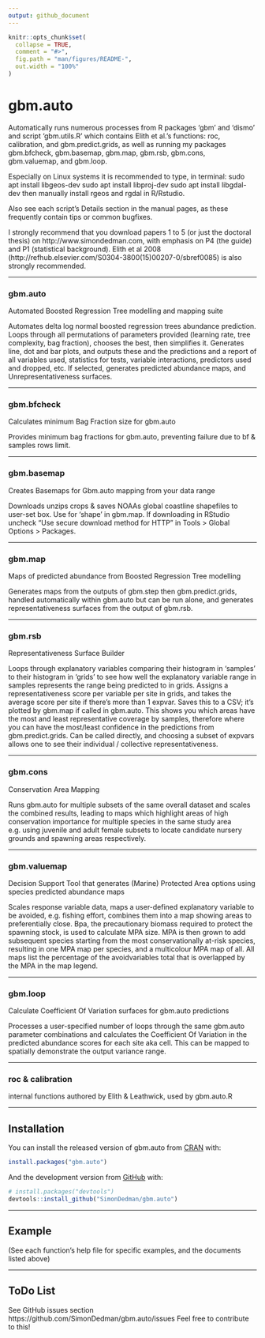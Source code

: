 ```yaml
---
output: github_document
---
```


<!-- README.md is generated from README.Rmd. Please edit that file -->

```r
knitr::opts_chunk$set(
  collapse = TRUE,
  comment = "#>",
  fig.path = "man/figures/README-",
  out.width = "100%"
)
```

# gbm.auto

<!-- badges: start -->
<!-- badges: end -->
<!-- badgeplacer(location = ".", status = "active", githubaccount = SimonDedman, githubrepo = gbm.auto, branch = master, name = "README.Rmd") -->

Automatically runs numerous processes from R packages 'gbm' and 'dismo' and script 'gbm.utils.R' which contains Elith et al.'s functions: roc, calibration, and gbm.predict.grids, as well as running my packages gbm.bfcheck, gbm.basemap, gbm.map, gbm.rsb, gbm.cons, gbm.valuemap, and gbm.loop.  

Especially on Linux systems it is recommended to type, in terminal:
sudo apt install libgeos-dev
sudo apt install libproj-dev
sudo apt install libgdal-dev
then manually install rgeos and rgdal in R/Rstudio.

Also see each script's Details section in the manual pages, as these frequently contain tips or common bugfixes.

I strongly recommend that you download papers 1 to 5 (or just the doctoral thesis) on http://www.simondedman.com, with emphasis on P4 (the guide) and P1 (statistical background). Elith et al 2008 (http://refhub.elsevier.com/S0304-3800(15)00207-0/sbref0085) is also strongly recommended.

***

### gbm.auto

Automated Boosted Regression Tree modelling and mapping suite

Automates delta log normal boosted regression trees abundance prediction. Loops through all permutations of parameters provided (learning rate, tree complexity, bag fraction), chooses the best, then simplifies it. Generates line, dot and bar plots, and outputs these and the predictions and a report of all variables used, statistics for tests, variable interactions, predictors used and dropped, etc. If selected, generates predicted abundance maps, and Unrepresentativeness surfaces.  

***

### gbm.bfcheck

Calculates minimum Bag Fraction size for gbm.auto

Provides minimum bag fractions for gbm.auto, preventing failure due to bf & samples rows limit.  

***

### gbm.basemap

Creates Basemaps for Gbm.auto mapping from your data range

Downloads unzips crops & saves NOAAs global coastline shapefiles to user-set box. Use for 'shape' in gbm.map. If downloading in RStudio uncheck "Use secure download method for HTTP" in Tools > Global Options > Packages.  

***

### gbm.map

Maps of predicted abundance from Boosted Regression Tree modelling

Generates maps from the outputs of gbm.step then gbm.predict.grids, handled automatically within gbm.auto but can be run alone, and generates representativeness surfaces from the output of gbm.rsb.  

***

### gbm.rsb

Representativeness Surface Builder

Loops through explanatory variables comparing their histogram in 'samples' to their histogram in 'grids' to see how well the explanatory variable range in samples represents the range being predicted to in grids. Assigns a representativeness score per variable per site in grids, and takes the average score per site if there's more than 1 expvar. Saves this to a CSV; it's plotted by gbm.map if called in gbm.auto. This shows you which areas have the most and least representative coverage by samples, therefore where you can have the most/least confidence in the predictions from gbm.predict.grids.
Can be called directly, and choosing a subset of expvars allows one to see their individual / collective representativeness.  

***

### gbm.cons

Conservation Area Mapping

Runs gbm.auto for multiple subsets of the same overall dataset and scales the combined results, leading to maps which highlight areas of high conservation importance for multiple species in the same study area e.g. using juvenile and adult female subsets to locate candidate nursery grounds and spawning areas respectively.  

***

### gbm.valuemap

Decision Support Tool that generates (Marine) Protected Area options using species predicted abundance maps

Scales response variable data, maps a user-defined explanatory variable to be avoided, e.g. fishing effort, combines them into a map showing areas to preferentially close. Bpa, the precautionary biomass required to protect the spawning stock, is used to calculate MPA size. MPA is then grown to add subsequent species starting from the most conservationally at-risk species, resulting in one MPA map per species, and a multicolour MPA map of all. All maps list the percentage of the avoidvariables total that is overlapped by the MPA in the map legend.  

***

### gbm.loop

Calculate Coefficient Of Variation surfaces for gbm.auto predictions

Processes a user-specified number of loops through the same gbm.auto parameter combinations and calculates the Coefficient Of Variation in the predicted abundance scores for each site aka cell. This can be mapped to spatially demonstrate the output variance range.  

***

### roc & calibration

internal functions authored by Elith & Leathwick, used by gbm.auto.R

***

## Installation

You can install the released version of gbm.auto from [CRAN](https://CRAN.R-project.org) with:

``` r
install.packages("gbm.auto")
```

And the development version from [GitHub](https://github.com/) with:

``` r
# install.packages("devtools")
devtools::install_github("SimonDedman/gbm.auto")
```

***

## Example

(See each function's help file for specific examples, and the documents listed above)

***

## ToDo List

See GitHub issues section https://github.com/SimonDedman/gbm.auto/issues
Feel free to contribute to this!

<!-- What is special about using `README.Rmd` instead of just `README.md`? You can include R chunks like so: -->

<!-- ```{r cars} -->
<!-- summary(cars) -->
<!-- ``` -->

<!-- You'll still need to render `README.Rmd` regularly, to keep `README.md` up-to-date. `devtools::build_readme()` is handy for this. You could also use GitHub Actions to re-render `README.Rmd` every time you push. An example workflow can be found here: <https://github.com/r-lib/actions/tree/master/examples>. -->

<!-- You can also embed plots, for example: -->

<!-- ```{r pressure, echo = FALSE} -->
<!-- plot(pressure) -->
<!-- ``` -->

<!-- In that case, don't forget to commit and push the resulting figure files, so they display on GitHub and CRAN. -->
